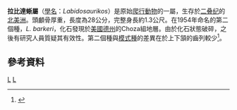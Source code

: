 {{Automatic Taxobox
| taxon = Labidosaurikos
| authority = 
| status = fossil
| fossil_range = {{Fossil range|279|272}}
| image = Labidos1.jpg
| type_species = '''拉比達蜥<br>''Labidosaurikos meachami'''''
| type_species_authority = Stovall, 1950<ref>{{Cite web |url=http://www.paleodatabase.org/cgi-bin/bridge.pl?action=basicTaxonInfo&taxon_no=37500 |title=The Paleobiology Database: Labidosaurikos |access-date=2012-07-19 |archive-date=2011-07-27 |archive-url=https://web.archive.org/web/20110727163041/http://www.paleodatabase.org/cgi-bin/bridge.pl?action=basicTaxonInfo&taxon_no=37500 |dead-url=no }}</ref><ref>{{Cite web |url=http://www.paleodatabase.org/cgi-bin/bridge.pl?action=basicTaxonInfo&taxon_no=119515&is_real_user=1 |title=The Paleobiology Database: Labidosaurikos meachami |access-date=2012-07-19 |archive-date=2011-07-27 |archive-url=https://web.archive.org/web/20110727163054/http://www.paleodatabase.org/cgi-bin/bridge.pl?action=basicTaxonInfo&taxon_no=119515&is_real_user=1 |dead-url=no }}</ref>
}}

'''拉比達蜥屬'''（[[學名|學名]]：''Labidosaurikos''）是原始[[爬行動物|爬行動物]]的一屬，生存於[[二叠纪|二叠纪]]的[[北美洲|北美洲]]。頭顱骨厚重，長度為28公分，完整身長約1.3公尺。在1954年命名的第二個種，''L. barkeri''，化石發現於[[美國|美國]][[德克薩斯州|德州]]的Choza組地層。由於化石狀態破碎，之後有研究人員質疑其有效性。第二個種與[[模式種|模式種]]的差異在於上下頷的齒列較少<ref>{{Cite web |url=http://palaeos.com/vertebrates/eureptilia/moradisaurinae.html |title=存档副本 |accessdate=2012-07-19 |archive-date=2015-03-21 |archive-url=https://web.archive.org/web/20150321211304/http://palaeos.com/vertebrates/eureptilia/moradisaurinae.html |dead-url=no }}</ref>。

==參考資料==
{{reflist}}
{{真爬行動物}}
{{Taxonbar}}
[[Category:爬行動物|L]]
[[Category:二叠纪爬行動物|L]]

{{paleo-reptile-stub}}